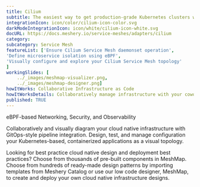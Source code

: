 ---title: Cilium  subtitle: The easiest way to get production-grade Kubernetes clusters with Cilium up and runningintegrationIcon: icon/color/cilium-icon-color.svgdarkModeIntegrationIcon: icon/white/cilium-icon-white.svgdocURL: https://docs.meshery.io/service-meshes/adapters/ciliumcategory: subcategory: Service MeshfeatureList: ['Ensure Cilium Service Mesh daemonset operation','Define microservice isolation using eBPF','Visually configure and explore your Cilium Service Mesh topology']workingSlides: [    ../_images/meshmap-visualizer.png,    ../_images/meshmap-designer.png]howItWorks: Collaborative Infrastructure as CodehowItWorksDetails: Collaboratively manage infrastructure with your coworkers synchronously sharing the same designs.published: TRUE---<p>    eBPF-based Networking, Security, and Observability</p><p>    Collaboratively and visually diagram your cloud native infrastructure with GitOps-style pipeline integration. Design, test, and manage configuration your Kubernetes-based, containerized applications as a visual topology.</p><p>    Looking for best practice cloud native design and deployment best practices? Choose from thousands of pre-built components in MeshMap. Choose from hundreds of ready-made design patterns by importing templates from Meshery Catalog or use our low code designer, MeshMap, to create and deploy your own cloud native infrastructure designs.</p>